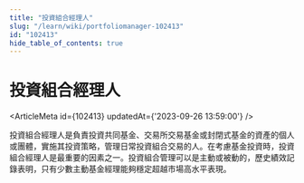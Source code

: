 ```yaml
---
title: "投資組合經理人"
slug: "/learn/wiki/portfoliomanager-102413"
id: "102413"
hide_table_of_contents: true
---
```



# 投資組合經理人

<ArticleMeta id={102413} updatedAt={'2023-09-26 13:59:00'} />
<div className='border-solid border-b border-t-0 my-4 border-[var(--ifm-color-gray-300)]' />

投資組合經理人是負責投資共同基金、交易所交易基金或封閉式基金的資產的個人或團體，實施其投資策略，管理日常投資組合交易的人。在考慮基金投資時，投資組合經理人是最重要的因素之一。投資組合管理可以是主動或被動的，歷史績效記錄表明，只有少數主動基金經理能夠穩定超越市場高水平表現。
